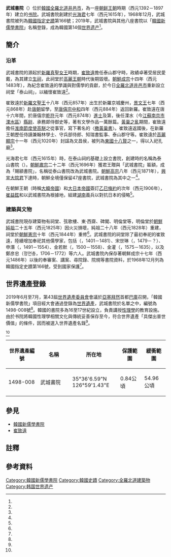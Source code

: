 {{coord|35|36|6.59|N|126|59|1.43|E|display=title}}

{{世界文化遺產概要表
| site_img       =
| site_img_capt  = 武城書院
| site_img_width = 260px
| part_of        = 韓國新儒學書院
| zh_name        = 武城書院
| en_name        = Museong Seowon
| fr_name        = Museong Seowon
| Region         = 亞洲和太平洋地區
| country        = {{ROK}}
| criterion_c    = (iii)
| ID             = 1498-008
| rg_year        = 2019
| org_url        = http://whc.unesco.org/en/list/1498
| locmapin       = South Korea
| coordinates    = {{coord|35|36|6.59|N|126|59|1.43|E}}
}}

'''武城書院'''（{{kor|諺=무성서원|羅=Museong Seowon}}）位於[[大韓民國|韓國]][[全羅北道|全羅北道]][[井邑市|井邑市]]，為一座[[朝鲜王朝|朝鲜王朝]]時期（西元1392－1897年）建立的[[书院|书院]]。武城書院創建於[[光海君|光海君]]七年（西元1615年），1968年12月，武城書院被列為[[韓國指定史蹟|韓國指定史蹟]]第166號；2019年，武城書院與其他八座書院以「[[韓國新儒學書院|韓國新儒學書院]]」名稱登錄，成為韓國第14個[[世界遗产|世界遗产]]<ref name="韓國觀光公社_韓國書院"/>。

== 簡介 ==

=== 沿革 ===

武城書院的源起於[[新羅|新羅]][[真聖女王|真聖女王]]時期，[[崔致遠|崔致遠]]擔任泰山郡守時，政績卓著受居民愛戴，為其建立[[生祠|生祠]]，此祠堂於[[高麗|高麗王朝]]時代後期毀壞。[[朝鮮成宗|朝鮮成宗]]十四年（西元1483年），為紀念崔致遠的學識與對儒學的貢獻，於今日[[全羅北道|全羅北道]][[井邑市|井邑市]]{{lk|七寶面|칠보면}}重新設立祠堂「泰山祠」，以緬懷崔致遠<ref name="韓國學中央研究院_武城書院"/>。

崔致遠於[[新羅|新羅]][[文聖王|文聖王]]十八年（西元857年）出生於新羅京城慶州，[[景文王|景文王]]七年（西元868年）赴[[唐朝|唐朝]]留學，至[[唐僖宗|唐僖宗]][[中和_(唐朝)|中和]]四年（西元884年）返回新羅。崔致遠在唐十六年間，於唐僖宗[[乾符|乾符]]元年（西元874年）[[進士|進士]]及第，後任溧水（今[[江蘇|江蘇]][[南京市|南京市]][[溧水區|溧水區]]）[[縣尉|縣尉]]、承務郞侍御史等，著有文學作品一萬餘篇。[[黃巢之亂|黃巢之亂]]期間，崔致遠擔任[[淮南節度使|淮南節度使]][[高駢|高駢]]之從事官，寫下著名的〈[[s:檄黃巢書|檄黃巢書]]〉。崔致遠返國後，在新羅王朝歷任侍讀兼翰林學士、守兵部侍郎、知瑞書監事、泰山郡守等。崔致遠於[[高麗顯宗|高麗顯宗]]十一年（西元1020年）封諡為文昌侯，被列為[[東國十八賢|東國十八賢]]之一，得以入祀孔廟<ref name="朝鲜文学通史"/>。

光海君七年（西元1615年）時，在泰山祠的基礎上設立書院，創建時的名稱為泰山書院（{{lang|ko|태산서원}}）。[[朝鮮肅宗|朝鮮肅宗]]二十二年（西元1696年）獲君王贈與「武城書院」匾額，成為「賜額書院」{{notetag|賜額書院（{{lang|ko|사액서원}}）指君主給予書院欽賜匾額，為書院地位的重要象徵，朝鮮王朝第一間賜額書院為紹修書院<ref name="韓國學中央研究院_賜額書院"/>。}}，名稱從泰山書院改為武城書院。[[朝鮮高宗|朝鮮高宗]]八年（西元1871年），[[興宣大院君|興宣大院君]]下達{{lk|書院撤廢令|서원 철폐}}時，朝鮮全境僅保留47座書院，武城書院為其中之一<ref name="韓國學中央研究院_武城書院"/>。

在朝鮮王朝（時稱[[大韓帝國|大韓帝國]]）和[[大日本帝國|大日本帝國]]簽訂[[乙巳條約|乙巳條約]]的次年（西元1906年），[[崔益鉉|崔益鉉]]和{{lk|林炳瓚|임병찬}}以武城書院為根據地，組建[[湖南地方|湖南]]義兵以對抗日本的侵略<ref name="井邑市政府_武城書院"/>。

=== 建築與文物 ===

武城書院現存建築物有祠堂、弦歌樓、東·西齋、碑閣、明倫堂等，明倫堂於[[朝鮮純祖|朝鮮純祖]]二十五年（西元1825年）因火災損壞，純祖二十八年（西元1828年）重建，祠堂於[[朝鮮憲宗|朝鮮憲宗]]十年（西元1844年）重修<ref name="韓國學中央研究院_武城書院"/>。武城書院的祠堂除了最初奉祀的崔致遠，陸續增加奉祀其他儒學家，包括{{lk|丁克仁|정극인}}（{{lang|ko|정극인}}，1401－1481）、宋世琳（{{lang|ko|송세림}}，1479－？）、申潛（{{lang|ko|신잠}}，1491－1554）、金若默（{{lang|ko|김약묵}}，1500－1558）、金灌（{{lang|ko|김관}}，1575－1635），以及鄭彦忠（정언충，1706－1772）等六人。武城書院內保存著朝鮮成宗十七年（西元1486年）以後的奉審案、講案、尋院錄、院規等書院資料，於1968年12月列為韓國指定史蹟第166號，受到國家保護<ref name="heritage_h166"/>。

== 世界遺產登錄 ==

2019年6月至7月，第43屆[[世界遺產委員會|世界遺產委員會]]會議於[[亞塞拜然|亞塞拜然]]首都[[巴庫|巴庫]]召開，「韓國新儒學書院」項目經大會通過登錄為[[世界遺產|世界遺產]]，武城書院於名單之中，編號為1498-008號<ref name="UNESCO_1498_locations"/>。韓國的書院多為16至17世紀設立，負責講授[[程朱理學|性理學]]的教育設施。由於书院將韓國性理學相關文化與傳統妥善保存至今，符合世界遺產「具傑出普世價值」的條件，因而被選入世界遺產名錄<ref name="韓國觀光公社_韓國書院"/>。

{{世界遺產基準|3}}<ref name="UNESCO_1498"/>
{| class="wikitable" width="70%" style="text-align:center"
|+
! style= "width:20%" | 世界遺產編號
! style= "width:20%" | 名稱
! style= "width:30%" | 所在地
! style= "width:15%" | 保護範圍
!緩衝範圍
|-
|1498-008
|武城書院
|35°36'6.59"N 126°59'1.43"E
|0.84公頃
|54.96公頃
|}

== 參見 ==

{{Commons|Category:Museong Seowon}}
* [[韓國新儒學書院|韓國新儒學書院]]
* [[崔致遠|崔致遠]]

== 註釋 ==

{{notefoot}}

== 參考資料 ==

{{Reflist|30em|refs=

<ref name="heritage_h166">{{Cite web | url=http://www.heritage.go.kr/heri/cul/culSelectDetail.do?VdkVgwKey=13,01660000,35&pageNo=1_1_1_1 | script-title=ko:정읍 무성서원 (井邑 武城書院) | publisher=[[文化財廳|文化財廳]] | accessdate=2020-11-16 | language=ko | archive-date=2020-12-20 | archive-url=https://web.archive.org/web/20201220034634/http://www.heritage.go.kr/heri/cul/culSelectDetail.do?VdkVgwKey=13%2C01660000%2C35&pageNo=1_1_1_1 | dead-url=no }}</ref>

<ref name="UNESCO_1498">{{cite web | url=http://whc.unesco.org/en/list/1498/ | title=Seowon, Korean Neo-Confucian Academies | publisher=[[聯合國教科文組織|聯合國教科文組織]] | accessdate=2020-11-16 | language=en | archive-date=2020-04-26 | archive-url=https://web.archive.org/web/20200426120116/https://whc.unesco.org/en/list/1498/ | dead-url=no }}</ref>

<ref name="UNESCO_1498_locations">{{cite web | url=https://whc.unesco.org/en/list/1498/multiple=1&unique_number=2278 | title=Seowon, Korean Neo-Confucian Academies Multiple Locations | publisher=[[聯合國教科文組織|聯合國教科文組織]] | accessdate=2020-11-16 | language=en | archive-date=2019-07-07 | archive-url=https://archive.today/20190707150711/https://whc.unesco.org/en/list/1498/multiple=1&unique_number=2278 | dead-url=no }}</ref>


<ref name="井邑市政府_武城書院">{{cite web | url=http://www.jeongeup.go.kr/chn/index.jeongeup?menuCd=DOM_000000404001004000 | title=武城书院和常春公园 | publisher=井邑市政府 | accessdate=2020-11-16 | language=zh-hans | archive-date=2020-12-20 | archive-url=https://web.archive.org/web/20201220034718/http://www.jeongeup.go.kr/chn/index.jeongeup?menuCd=DOM_000000404001004000 | dead-url=no }}</ref>

<ref name="朝鲜文学通史">{{cite book |author=李岩|coauthors=徐建顺、池水涌、俞成云  |title=《朝鲜文学通史》|year=2010年9月 |publisher=社会科学文献出版社 |location=北京|ISBN=978-7-5097-1511-6}}</ref>

<ref name="韓國學中央研究院_武城書院">{{cite web | url=https://encykorea.aks.ac.kr/Contents/Item/E0019088 | script-title=ko:정읍 무성서원(井邑武城書院) | publisher=[[韓國學中央研究院|韓國學中央研究院]] | accessdate=2020-11-16 | language=ko | archive-date=2020-12-20 | archive-url=https://web.archive.org/web/20201220034734/https://encykorea.aks.ac.kr/Contents/Item/E0019088 | dead-url=no }}</ref>

<ref name="韓國學中央研究院_賜額書院">{{cite web | url=http://encykorea.aks.ac.kr/Contents/Item/E0025802 | script-title=ko:사액서원(賜額書院) | publisher=[[韓國學中央研究院|韓國學中央研究院]] | accessdate=2020-11-16 | language=ko | archive-date=2020-11-08 | archive-url=https://web.archive.org/web/20201108081232/http://encykorea.aks.ac.kr/Contents/Item/E0025802 | dead-url=no }}</ref>

<ref name="韓國觀光公社_韓國書院">{{cite web | url=https://big5chinese.visitkorea.or.kr/cht/ATT/3_7_view.jsp?cid=2616216 | title=韓國書院 | publisher=韓國觀光公社 | accessdate=2020-11-22 | language=zh-hant | archive-date=2020-08-14 | archive-url=https://web.archive.org/web/20200814180224/https://big5chinese.visitkorea.or.kr/cht/ATT/3_7_view.jsp?cid=2616216 | dead-url=no }}</ref>

}}

{{Portal bar|世界遺產|韓國|建築}}
{{韓國世界遺產|state=expanded}}

[[Category:韓國新儒學書院|Category:韓國新儒學書院]]
[[Category:韓國史蹟|Category:韓國史蹟]]
[[Category:全羅北道建築物|Category:全羅北道建築物]]
[[Category:韩国世界遗产|Category:韩国世界遗产]]